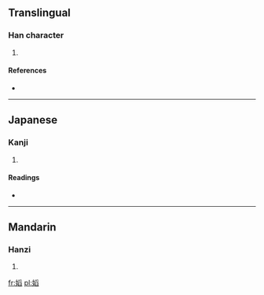 ==Translingual==

===Han character===
{{Han char|rn=38|rad=女|as=10|sn=13|four=4247<sub>7</sub>|canj=女月竹X (VBHX)}}

# {{defn|Han|sort=女10}}

====References====
* {{Han ref|kx=0269.120|dkj=06621|hdz=21072.080|uh=5ACD|ud=23245|bh=DD45|bd=56645}}

----

==Japanese==

===Kanji===
{{ja-kanji|grade=|rs=女10}}

# {{defn|Japanese|sort=女10}}

====Readings====
* {{ja-readings|on=[[たう]] (tau), [[とう]] (tō), [[えう]] (eu)|kun=}}

----

==Mandarin==

===Hanzi===
{{cmn-hanzi|pin=[[tāo]] ([[tao1]])|wg=t'ao<sup>1</sup>}}

# {{defn|Mandarin|sort=女10}}

[[fr:嫍]]
[[pl:嫍]]